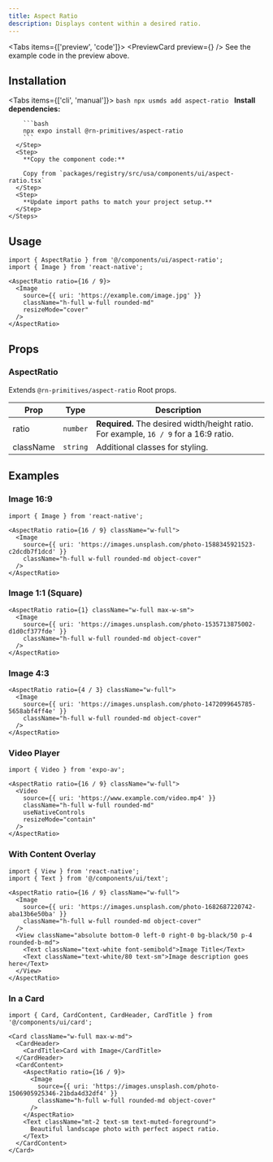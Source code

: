 ```yaml
---
title: Aspect Ratio
description: Displays content within a desired ratio.
---
```



<Tabs items={['preview', 'code']}>
  <Tab value="preview">
    <PreviewCard preview={<AspectRatioPreview />} />
  </Tab>
  <Tab value="code">
    See the example code in the preview above.
  </Tab>
</Tabs>

## Installation

<Tabs items={['cli', 'manual']}>
  <Tab value="cli">
    <Steps>
      <Step>
        ```bash
        npx usmds add aspect-ratio
        ```
      </Step>
    </Steps>
  </Tab>
  <Tab value="manual">
    <Steps>
      <Step>
        **Install dependencies:**

        ```bash
        npx expo install @rn-primitives/aspect-ratio
        ```
      </Step>
      <Step>
        **Copy the component code:**

        Copy from `packages/registry/src/usa/components/ui/aspect-ratio.tsx`
      </Step>
      <Step>
        **Update import paths to match your project setup.**
      </Step>
    </Steps>
  </Tab>
</Tabs>

## Usage

```tsx
import { AspectRatio } from '@/components/ui/aspect-ratio';
import { Image } from 'react-native';

<AspectRatio ratio={16 / 9}>
  <Image
    source={{ uri: 'https://example.com/image.jpg' }}
    className="h-full w-full rounded-md"
    resizeMode="cover"
  />
</AspectRatio>
```

## Props

### AspectRatio

Extends `@rn-primitives/aspect-ratio` Root props.

| Prop | Type | Description |
|------|------|-------------|
| ratio | `number` | **Required.** The desired width/height ratio. For example, `16 / 9` for a 16:9 ratio. |
| className | `string` | Additional classes for styling. |

## Examples

### Image 16:9

```tsx
import { Image } from 'react-native';

<AspectRatio ratio={16 / 9} className="w-full">
  <Image
    source={{ uri: 'https://images.unsplash.com/photo-1588345921523-c2dcdb7f1dcd' }}
    className="h-full w-full rounded-md object-cover"
  />
</AspectRatio>
```

### Image 1:1 (Square)

```tsx
<AspectRatio ratio={1} className="w-full max-w-sm">
  <Image
    source={{ uri: 'https://images.unsplash.com/photo-1535713875002-d1d0cf377fde' }}
    className="h-full w-full rounded-md object-cover"
  />
</AspectRatio>
```

### Image 4:3

```tsx
<AspectRatio ratio={4 / 3} className="w-full">
  <Image
    source={{ uri: 'https://images.unsplash.com/photo-1472099645785-5658abf4ff4e' }}
    className="h-full w-full rounded-md object-cover"
  />
</AspectRatio>
```

### Video Player

```tsx
import { Video } from 'expo-av';

<AspectRatio ratio={16 / 9} className="w-full">
  <Video
    source={{ uri: 'https://www.example.com/video.mp4' }}
    className="h-full w-full rounded-md"
    useNativeControls
    resizeMode="contain"
  />
</AspectRatio>
```

### With Content Overlay

```tsx
import { View } from 'react-native';
import { Text } from '@/components/ui/text';

<AspectRatio ratio={16 / 9} className="w-full">
  <Image
    source={{ uri: 'https://images.unsplash.com/photo-1682687220742-aba13b6e50ba' }}
    className="h-full w-full rounded-md object-cover"
  />
  <View className="absolute bottom-0 left-0 right-0 bg-black/50 p-4 rounded-b-md">
    <Text className="text-white font-semibold">Image Title</Text>
    <Text className="text-white/80 text-sm">Image description goes here</Text>
  </View>
</AspectRatio>
```

### In a Card

```tsx
import { Card, CardContent, CardHeader, CardTitle } from '@/components/ui/card';

<Card className="w-full max-w-md">
  <CardHeader>
    <CardTitle>Card with Image</CardTitle>
  </CardHeader>
  <CardContent>
    <AspectRatio ratio={16 / 9}>
      <Image
        source={{ uri: 'https://images.unsplash.com/photo-1506905925346-21bda4d32df4' }}
        className="h-full w-full rounded-md object-cover"
      />
    </AspectRatio>
    <Text className="mt-2 text-sm text-muted-foreground">
      Beautiful landscape photo with perfect aspect ratio.
    </Text>
  </CardContent>
</Card>
```
